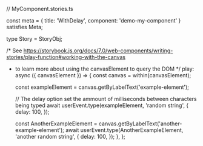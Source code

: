 // MyComponent.stories.ts



const meta = {
  title: 'WithDelay',
  component: 'demo-my-component'
} satisfies Meta;

type Story = StoryObj;

/* See https://storybook.js.org/docs/7.0/web-components/writing-stories/play-function#working-with-the-canvas
 * to learn more about using the canvasElement to query the DOM
 */
  play: async ({ canvasElement }) => {
    const canvas = within(canvasElement);

    const exampleElement = canvas.getByLabelText('example-element');

    // The delay option set the ammount of milliseconds between characters being typed
    await userEvent.type(exampleElement, 'random string', {
      delay: 100,
    });

    const AnotherExampleElement = canvas.getByLabelText('another-example-element');
    await userEvent.type(AnotherExampleElement, 'another random string', {
      delay: 100,
    });
  },
};
